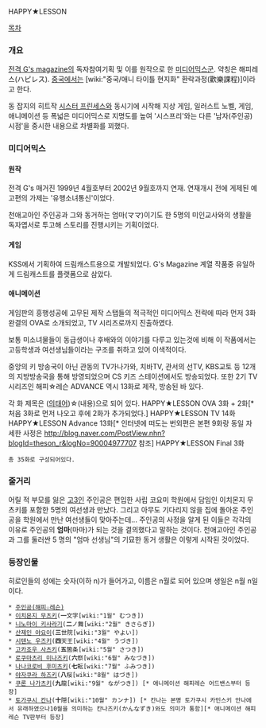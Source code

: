 HAPPY★LESSON

[[목차]]

=== 개요 ===
[[전격 G's magazine]]의 독자참여기획 및 이를 원작으로 한 [[미디어믹스]]군. 약칭은 해피레스(ハピレス). [[중국]]에서는 [wiki:"중국/애니 타이틀 현지화" 환락과정(歡樂課程)]이라고 한다.

동 잡지의 히트작 [[시스터 프린세스]]와 동시기에 시작해 지상 게임, 일러스트 노벨, 게임, 애니메이션 등 폭넓은 미디어믹스로 지명도를 높여 '시스프리'와는 다른 '남자(주인공) 시점'을 중시한 내용으로 차별화를 꾀했다.

=== 미디어믹스 ===
==== 원작 ====
전격 G's 매거진 1999년 4월호부터 2002년 9월호까지 연재. 연재개시 전에 게제된 예고편의 가제는 '유행소녀통신'이었다.

천애고아인 주인공과 그와 동거하는 엄마(ママ)이기도 한 5명의 미인교사와의 생활을 독자엽서로 투고해 스토리를 진행시키는 기획이었다.

==== 게임 ====
KSS에서 기획하여 드림캐스트용으로 개발되었다. G's Magazine 계열 작품중 유일하게 드림캐스트를 플랫폼으로 삼았다.

==== 애니메이션 ====
게임판의 흥행성공에 고무된 제작 스탭들의 적극적인 미디어믹스 전략에 따라 먼저 3화완결의 OVA로 소개되었고, TV 시리즈로까지 진출하였다.

보통 미소녀물들이 동급생이나 후배와의 이야기를 다루고 있는것에 비해 이 작품에서는 고등학생과 여선생님들이라는 구조를 취하고 있어 이색적이다. 

중앙의 키 방송국이 아닌 관동의 TV가나가와, 치바TV, 관서의 선TV, KBS교토 등 12개의 지방방송국을 통해 방영되었으며 CS 키즈 스테이션에서도 방송되었다. 또한 2기 TV 시리즈인 해피☆레슨 ADVANCE 역시 13화로 제작, 방송된 바 있다.

각 화 제목은 ([[의태어]])☆(내용)으로 되어 있다.
HAPPY★LESSON OVA 3화 + 2화[* 처음 3화로 먼저 나오고 후에 2화가 추가되었다.]
HAPPY★LESSON TV  14화
HAPPY★LESSON Advance 13화[* 인터넷에 떠도는 번외편은 본편 9화랑 동일 자세한 사정은 http://blog.naver.com/PostView.nhn?blogId=theson_r&logNo=90004977707 참조]
HAPPY★LESSON Final 3화
 총 35화로 구성되어있다.
=== 줄거리 ===
어릴 적 부모를 잃은 [[고3]]인 주인공은 편입한 사립 코요미 학원에서 담임인 이치몬지 무츠키를 포함한 5명의 여선생과 만났다. 그리고 아무도 기다리지 않을 집에 돌아온 주인공을 학원에서 만난 여선생들이 맞아주는데...
주인공의 사정을 알게 된 이들은 각각의 이유로 주인공의 '''엄마'''(마마)가 되는 것을 결의했다고 말하는 것이다.
천애고아인 주인공과 그를 둘러싼 5 명의 "엄마 선생님"의 기묘한 동거 생활은 이렇게 시작된 것이었다.

=== 등장인물 ===
히로인들의 성에는 숫자(이하 n)가 들어가고, 이름은 n월로 되어 있으며 생일은 n월 n일이다.

 * [[주인공(해피☆레슨)]]
 * [[이치몬지 무츠키]]('''一'''文字[wiki:"1월" むつき])
 * [[니노마이 키사라기]]('''二'''ノ舞[wiki:"2월" きさらぎ])
 * [[산제인 야요이]]('''三'''世院[wiki:"3월" やよい])
 * [[시텐노 우즈키]]('''四'''天王[wiki:"4월" うづき])
 * [[고카죠우 사츠키]]('''五'''箇条[wiki:"5월" さつき])
 * [[로쿠마츠리 미나즈키]]('''六'''祭[wiki:"6월" みなづき])
 * [[나나코로비 후미츠키]]('''七'''転[wiki:"7월" ふみつき])
 * [[야자쿠라 하즈키]]('''八'''桜[wiki:"8월" はづき])
 * [[쿠론 나가츠키]]('''九'''龍[wiki:"9월" ながつき]) [* 애니메이션 해피레슨 어드밴스부터 등장]
 * [[토가쿠시 칸나]]('''十'''隠[wiki:"10월" カンナ]) [* 칸나는 본명 토가쿠시 카민스키 안나에서 유래하였으나10월을 의미하는 칸나즈키(かんなずき)와도 의미가 통함][* 애니메이션 해피레슨 TV판부터 등장]
